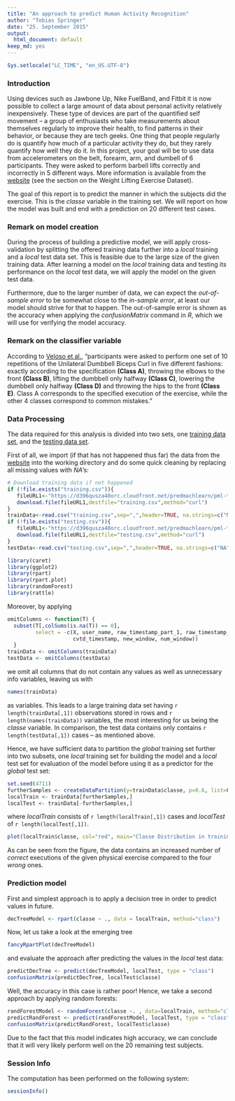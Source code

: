 ```yaml
---
title: "An approach to predict Human Activity Recognition"
author: "Tobias Springer"
date: "25. September 2015"
output:
  html_document: default
keep_md: yes
---
```


```r
Sys.setlocale("LC_TIME", "en_US.UTF-8")
```

### Introduction
Using devices such as Jawbone Up, Nike FuelBand, and Fitbit it is now possible to collect a large amount of data about personal activity relatively inexpensively. These type of devices are part of the quantified self movement – a group of enthusiasts who take measurements about themselves regularly to improve their health, to find patterns in their behavior, or because they are tech geeks. One thing that people regularly do is quantify how much of a particular activity they do, but they rarely quantify how well they do it. In this project, your goal will be to use data from accelerometers on the belt, forearm, arm, and dumbell of 6 participants. They were asked to perform barbell lifts correctly and incorrectly in 5 different ways. More information is available from the [website](http://groupware.les.inf.puc-rio.br/har) (see the section on the Weight Lifting Exercise Dataset). 

The goal of this report is to predict the manner in which the subjects did the exercise. This is the *classe* variable in the training set. We will report on how the model was built and end with a prediction on 20 different test cases. 

### Remark on model creation
During the process of building a predictive model, we will apply cross-validation by splitting the offered training data further into a *local* training and a *local* test data set. This is feasible due to the large size of the given training data. After learning a model on the *local* training data and testing its performance on the *local* test data, we will apply the model on the given test data.

Furthermore, due to the larger number of data, we can expect the *out-of-sample error* to be somewhat close to the *in-sample error*, at least our model should strive for that to happen. The out-of-sample error is shown as the accuracy when applying the *confusionMatrix* command in *R*, which we will use for verifying the model accuracy.


### Remark on the classifier variable
According to [Veloso et al.](http://groupware.les.inf.puc-rio.br/public/papers/2013.Velloso.QAR-WLE.pdf), "participants were asked to perform one set of 10 repetitions
of the Unilateral Dumbbell Biceps Curl in five different fashions:
exactly according to the specification **(Class A)**, throwing
the elbows to the front **(Class B)**, lifting the dumbbell
only halfway **(Class C)**, lowering the dumbbell only halfway
**(Class D)** and throwing the hips to the front **(Class E)**. Class
A corresponds to the specified execution of the exercise,
while the other 4 classes correspond to common mistakes."


### Data Processing
The data required for this analysis is divided into two sets, one [training data set](https://d396qusza40orc.cloudfront.net/predmachlearn/pml-training.csv), and the [testing data set](https://d396qusza40orc.cloudfront.net/predmachlearn/pml-testing.csv).

First of all, we import (if that has not happened thus far) the data from the [website](https://d396qusza40orc.cloudfront.net/predmachlearn/pml-training.csv) into the working directory and do some quick cleaning by replacing all missing values with *NA*'s:
```r
# Download training data if not happened
if (!file.exists("training.csv")){
   fileURL1<-"https://d396qusza40orc.cloudfront.net/predmachlearn/pml-training.csv"
   download.file(fileURL1,destfile="training.csv",method="curl")
}
trainData<-read.csv("training.csv",sep=",",header=TRUE, na.strings=c("NA", ""))
if (!file.exists("testing.csv")){
   fileURL1<-"https://d396qusza40orc.cloudfront.net/predmachlearn/pml-testing.csv"
   download.file(fileURL1,destfile="testing.csv",method="curl")
}
testData<-read.csv("testing.csv",sep=",",header=TRUE, na.strings=c("NA", ""))
```
```r
library(caret)
library(ggplot2)
library(rpart)
library(rpart.plot)
library(randomForest)
library(rattle)
```
Moreover, by applying 
```r
omitColumns <- function(T) {
  subset(T[,colSums(is.na(T)) == 0], 
         select = -c(X, user_name, raw_timestamp_part_1, raw_timestamp_part_2,
                     cvtd_timestamp, new_window, num_window))
  }
trainData <- omitColumns(trainData)
testData <- omitColumns(testData)
```
we omit all columns that do not contain any values as well as unnecessary info variables, leaving us with
```r
names(trainData)
```
as variables.
This leads to a large training data set having `r length(trainData[,1])` observations stored in rows and  `r length(names(trainData))` variables, the most interesting for us being the *classe* variable.
In comparison, the test data contains only contains `r length(testData[,1])` cases -- as mentioned above.

Hence, we have sufficient data to partition the *global* training set further into two subsets, one *local* training set for building the model and a *local* test set for evaluation of the model before using it as a predictor for the *global* test set:
```r
set.seed(4711)
furtherSamples <- createDataPartition(y=trainData$classe, p=0.6, list=FALSE)
localTrain <- trainData[furtherSamples,]
localTest <- trainData[-furtherSamples,]
```
where *localTrain* consists of `r length(localTrain[,1])` cases and *localTest* of `r length(localTest[,1])`.

```r
plot(localTrain$classe, col="red", main="Classe Distribution in training data", xlab="", ylab="Frequency")
```

As can be seen from the figure, the data contains an increased number of *correct* executions of the given physical exercise compared to the four *wrong* ones.

### Prediction model

First and simplest approach is to apply a decision tree in order to predict values in future.
```r
decTreeModel <- rpart(classe ~ ., data = localTrain, method="class")
```
Now, let us take a look at the emerging tree
```r
fancyRpartPlot(decTreeModel)
```
and evaluate the approach after predicting the values in the *local* test data:
```r
predictDecTree <- predict(decTreeModel, localTest, type = "class")
confusionMatrix(predictDecTree, localTest$classe)
```
Well, the accuracy in this case is rather poor! Hence, we take a second approach by applying random forests:
```r
randForestModel <- randomForest(classe ~. , data=localTrain, method="class")
predictRandForest <- predict(randForestModel, localTest, type = "class")
confusionMatrix(predictRandForest, localTest$classe)
```
Due to the fact that this model indicates high accuracy, we can conclude that it will very likely perform well on the 20 remaining test subjects.


### Session Info
The computation has been performed on the following system:
```r
sessionInfo()
```